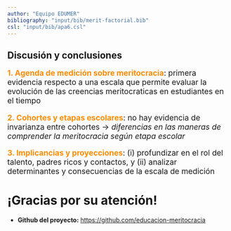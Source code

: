 ```yaml
---
author: "Equipo EDUMER"
bibliography: "input/bib/merit-factorial.bib"
csl: "input/bib/apa6.csl"
---
```



## Discusión y conclusiones {data-background-color="#5f5758"}


:::: {.incremental style="font-size: 125%;"}

**<span style="color:darkorange">1. Agenda de medición sobre meritocracia**: primera evidencia respecto a una escala que permite evaluar la evolución de las creencias meritocraticas en estudiantes en el tiempo

**<span style="color:darkorange">2. Cohortes y etapas escolares**: no hay evidencia de invarianza entre cohortes → _diferencias en las maneras de comprender la meritocracia según etapa escolar_

**<span style="color:darkorange">3. Implicancias y proyecciones**: (i) profundizar en el rol del talento, padres ricos y contactos, y (ii) analizar determinantes y consecuencias de la escala de medición

::::


# ¡Gracias por su atención! 

-   **Github del proyecto:** <https://github.com/educacion-meritocracia>


